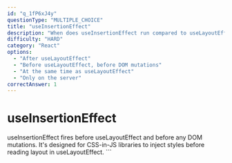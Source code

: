 ```yaml
---
id: "q_1fP6xJ4y"
questionType: "MULTIPLE_CHOICE"
title: "useInsertionEffect"
description: "When does useInsertionEffect run compared to useLayoutEffect?"
difficulty: "HARD"
category: "React"
options:
  - "After useLayoutEffect"
  - "Before useLayoutEffect, before DOM mutations"
  - "At the same time as useLayoutEffect"
  - "Only on the server"
correctAnswer: 1
---
```


# useInsertionEffect

useInsertionEffect fires before useLayoutEffect and before any DOM mutations. It's designed for CSS-in-JS libraries to inject styles before reading layout in useLayoutEffect.
\`\`\`

